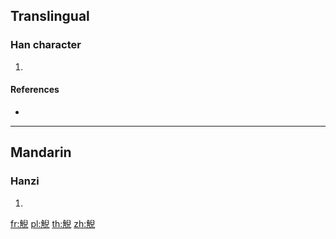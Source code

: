{{character info/new}}
==Translingual==

===Han character===
{{Han char|rn=148|rad=角|as=08|sn=15|four=27217|canj=NBHXU}}

# {{defn|Han|sort=角08}}

====References====
* {{Han ref|kx=1143.170|dkj=35090|dj=1610.080|hdz=63929.100|uh=89EC|ud=35308|bh=E7D3|bd=59347}}

----

==Mandarin==

===Hanzi===
{{cmn-hanzi|pin=[[ní]] ([[ni2]])|wg=ni<sup>2</sup>}}

# {{defn|lang=cmn|sort=角08}}

[[fr:觬]]
[[pl:觬]]
[[th:觬]]
[[zh:觬]]